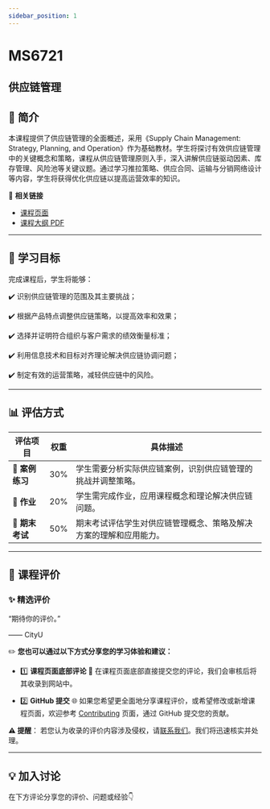```yaml
---
sidebar_position: 1
---
```


# MS6721
## 供应链管理

## **📘 简介**
本课程提供了供应链管理的全面概述，采用《Supply Chain Management: Strategy, Planning, and Operation》作为基础教材。学生将探讨有效供应链管理中的关键概念和策略，课程从供应链管理原则入手，深入讲解供应链驱动因素、库存管理、风险池等关键议题。通过学习推拉策略、供应合同、运输与分销网络设计等内容，学生将获得优化供应链以提高运营效率的知识。

🔗 **相关链接**
- [课程页面](https://www.cityu.edu.hk/catalogue/pg/202425/course/MS6721.htm)
- [课程大纲 PDF](https://www.cityu.edu.hk/catalogue/pg/202425/course/MS6721.pdf)

---

## **🎯 学习目标**

完成课程后，学生将能够：

✔️ 识别供应链管理的范围及其主要挑战；

✔️ 根据产品特点调整供应链策略，以提高效率和效果；

✔️ 选择并证明符合组织与客户需求的绩效衡量标准；

✔️ 利用信息技术和目标对齐理论解决供应链协调问题；

✔️ 制定有效的运营策略，减轻供应链中的风险。

---

## **📊 评估方式**

| **评估项目**          | **权重** | **具体描述**                                                                                       |
|----------------------|---------|---------------------------------------------------------------------------------------------------|
| **📄 案例练习**        | 30%     | 学生需要分析实际供应链案例，识别供应链管理的挑战并调整策略。                                        |
| **📝 作业**            | 20%     | 学生需完成作业，应用课程概念和理论解决供应链问题。                                                  |
| **📝 期末考试**        | 50%     | 期末考试评估学生对供应链管理概念、策略及解决方案的理解和应用能力。                                  |

---

## **💬 课程评价**

### ✨ **精选评价**
<div className={commentStyles.commentBox}>
    <p className={commentStyles.commentText}>
        “期待你的评价。”
    </p>
    <p className={commentStyles.commentAuthor}>—— CityU</p>
</div>

✏️ **您也可以通过以下方式分享您的学习体验和建议：**

- 1️⃣ **课程页面底部评论**
💬 在课程页面底部直接提交您的评论，我们会审核后将其收录到网站中。

- 2️⃣ **GitHub 提交**
🌐 如果您希望更全面地分享课程评价，或希望修改或新增课程页面，欢迎参考 [Contributing](https://penjc.github.io/cityU-navigator/contributing) 页面，通过 GitHub 提交您的贡献。

**⚠️ 提醒**：
若您认为收录的评价内容涉及侵权，请[联系我们](https://github.com/penjc/cityU-navigator/issues)。我们将迅速核实并处理。

---

## **💡 加入讨论**

在下方评论分享您的评价、问题或经验👇
<Utterances />
